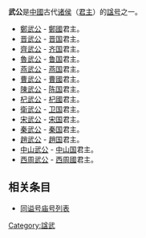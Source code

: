 '''武公'''是[[中國|中國]]古代[[诸侯|诸侯]]（[[君主|君主]]）的[[谥号|諡号]]之一。

* [[鄭武公|鄭武公]] - [[鄭國|鄭國]]君主。
* [[晋武公|晋武公]] - [[晋国|晋国]]君主。
* [[齊武公|齊武公]] - [[齐国|齐国]]君主。
* [[魯武公|魯武公]] - [[鲁国|鲁国]]君主。
* [[燕武公|燕武公]] - [[燕国|燕国]]君主。
* [[曹武公|曹武公]] - [[曹國|曹國]]君主。
* [[陳武公|陳武公]] - [[陈国|陈国]]君主。
* [[杞武公|杞武公]] - [[杞國|杞國]]君主。
* [[衛武公|衛武公]] - [[卫国|卫国]]君主。
* [[宋武公|宋武公]] - [[宋国|宋国]]君主。
* [[秦武公|秦武公]] - [[秦国|秦国]]君主。
* [[趙武公|趙武公]] - [[趙国|趙国]]君主。
* [[中山武公|中山武公]] - [[中山国|中山国]]君主。
* [[西周武公|西周武公]] - [[西周國|西周國]]君主。

== 相关条目 ==
* [[同谥号庙号列表|同谥号庙号列表]]

{{DEFAULTSORT:ふこう}}
[[Category:諡武|Category:諡武]]
{{disambig}}